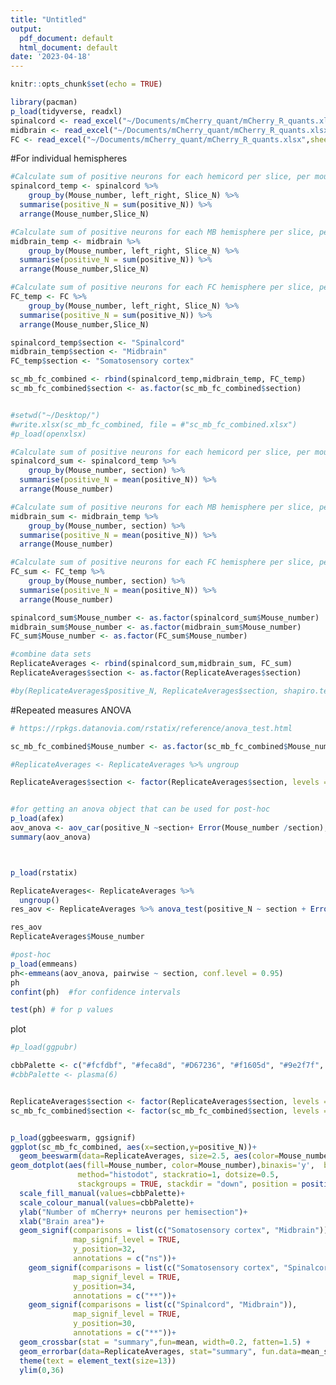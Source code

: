 ```yaml
---
title: "Untitled"
output:
  pdf_document: default
  html_document: default
date: '2023-04-18'
---
```


```r
knitr::opts_chunk$set(echo = TRUE)
```

```r
library(pacman)
p_load(tidyverse, readxl)
spinalcord <- read_excel("~/Documents/mCherry_quant/mCherry_R_quants.xlsx",sheet="Spinalcord",col_names= TRUE,col_types=NULL,na="",skip= 0)
midbrain <- read_excel("~/Documents/mCherry_quant/mCherry_R_quants.xlsx",sheet="Midbrain",col_names= TRUE,col_types=NULL,na="",skip= 0)
FC <- read_excel("~/Documents/mCherry_quant/mCherry_R_quants.xlsx",sheet="FC",col_names= TRUE,col_types=NULL,na="",skip= 0)
```


#For individual hemispheres
```r
#Calculate sum of positive neurons for each hemicord per slice, per mouse
spinalcord_temp <- spinalcord %>%
	group_by(Mouse_number, left_right, Slice_N) %>%
  summarise(positive_N = sum(positive_N)) %>% 
  arrange(Mouse_number,Slice_N)

#Calculate sum of positive neurons for each MB hemisphere per slice, per mouse
midbrain_temp <- midbrain %>%
	group_by(Mouse_number, left_right, Slice_N) %>%
  summarise(positive_N = sum(positive_N)) %>% 
  arrange(Mouse_number,Slice_N)

#Calculate sum of positive neurons for each FC hemisphere per slice, per mouse
FC_temp <- FC %>%
	group_by(Mouse_number, left_right, Slice_N) %>%
  summarise(positive_N = sum(positive_N)) %>% 
  arrange(Mouse_number,Slice_N)

spinalcord_temp$section <- "Spinalcord"
midbrain_temp$section <- "Midbrain"
FC_temp$section <- "Somatosensory cortex"

sc_mb_fc_combined <- rbind(spinalcord_temp,midbrain_temp, FC_temp)
sc_mb_fc_combined$section <- as.factor(sc_mb_fc_combined$section)


#setwd("~/Desktop/")
#write.xlsx(sc_mb_fc_combined, file = #"sc_mb_fc_combined.xlsx")
#p_load(openxlsx)
```


```r
#Calculate sum of positive neurons for each hemicord per slice, per mouse
spinalcord_sum <- spinalcord_temp %>%
	group_by(Mouse_number, section) %>%
  summarise(positive_N = mean(positive_N)) %>% 
  arrange(Mouse_number)

#Calculate sum of positive neurons for each MB hemisphere per slice, per mouse
midbrain_sum <- midbrain_temp %>%
	group_by(Mouse_number, section) %>%
  summarise(positive_N = mean(positive_N)) %>% 
  arrange(Mouse_number)

#Calculate sum of positive neurons for each FC hemisphere per slice, per mouse
FC_sum <- FC_temp %>%
	group_by(Mouse_number, section) %>%
  summarise(positive_N = mean(positive_N)) %>% 
  arrange(Mouse_number)
```



```r
spinalcord_sum$Mouse_number <- as.factor(spinalcord_sum$Mouse_number)
midbrain_sum$Mouse_number <- as.factor(midbrain_sum$Mouse_number)
FC_sum$Mouse_number <- as.factor(FC_sum$Mouse_number)

#combine data sets
ReplicateAverages <- rbind(spinalcord_sum,midbrain_sum, FC_sum)
ReplicateAverages$section <- as.factor(ReplicateAverages$section)

#by(ReplicateAverages$positive_N, ReplicateAverages$section, shapiro.test)

```

#Repeated measures ANOVA
```r
# https://rpkgs.datanovia.com/rstatix/reference/anova_test.html

sc_mb_fc_combined$Mouse_number <- as.factor(sc_mb_fc_combined$Mouse_number)

#ReplicateAverages <- ReplicateAverages %>% ungroup

ReplicateAverages$section <- factor(ReplicateAverages$section, levels = c("Spinalcord","Midbrain","Somatosensory cortex"))


#for getting an anova object that can be used for post-hoc
p_load(afex)
aov_anova <- aov_car(positive_N ~section+ Error(Mouse_number /section), data=ReplicateAverages)
summary(aov_anova)



p_load(rstatix)

ReplicateAverages<- ReplicateAverages %>% 
  ungroup()
res_aov <- ReplicateAverages %>% anova_test(positive_N ~ section + Error(Mouse_number/(section)))

res_aov
ReplicateAverages$Mouse_number

#post-hoc
p_load(emmeans)
ph<-emmeans(aov_anova, pairwise ~ section, conf.level = 0.95)
ph
confint(ph)  #for confidence intervals

test(ph) # for p values

```

plot

```r


#p_load(ggpubr)

cbbPalette <- c("#fcfdbf", "#feca8d", "#D67236", "#f1605d", "#9e2f7f", "#440f76")
#cbbPalette <- plasma(6)


ReplicateAverages$section <- factor(ReplicateAverages$section, levels = c("Somatosensory cortex","Midbrain","Spinalcord"))
sc_mb_fc_combined$section <- factor(sc_mb_fc_combined$section, levels = c("Somatosensory cortex","Midbrain","Spinalcord"))


p_load(ggbeeswarm, ggsignif)
ggplot(sc_mb_fc_combined, aes(x=section,y=positive_N))+
  geom_beeswarm(data=ReplicateAverages, size=2.5, aes(color=Mouse_number))+
geom_dotplot(aes(fill=Mouse_number, color=Mouse_number),binaxis='y',  binwidth=1,
               method="histodot", stackratio=1, dotsize=0.5,
               stackgroups = TRUE, stackdir = "down", position = position_nudge(x=-.1))+
  scale_fill_manual(values=cbbPalette)+
  scale_colour_manual(values=cbbPalette)+
  ylab("Number of mCherry+ neurons per hemisection")+
  xlab("Brain area")+
  geom_signif(comparisons = list(c("Somatosensory cortex", "Midbrain")),
              map_signif_level = TRUE,
              y_position=32,
              annotations = c("ns"))+
    geom_signif(comparisons = list(c("Somatosensory cortex", "Spinalcord")),
              map_signif_level = TRUE,
              y_position=34,
              annotations = c("**"))+
    geom_signif(comparisons = list(c("Spinalcord", "Midbrain")),
              map_signif_level = TRUE,
              y_position=30,
              annotations = c("**"))+
  geom_crossbar(stat = "summary",fun=mean, width=0.2, fatten=1.5) +
  geom_errorbar(data=ReplicateAverages, stat="summary", fun.data=mean_se, width = 0.1, position = "dodge")+
  theme(text = element_text(size=13))
  ylim(0,36)

```



